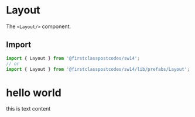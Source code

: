 
<Meta title="Prefabs/Layout" component={Layout} />

# Layout

The `<Layout/>` component.

## Import

```js
import { Layout } from '@firstclasspostcodes/sw14';
// or
import { Layout } from '@firstclasspostcodes/sw14/lib/prefabs/Layout';
```

<Preview>
  <Story name="Layout">
    <Layout
      skipLinkHref="#"
      headerProps={{
        "controls": [
          {
            "background": "black",
            "color": "white",
            "href": "https://dashboard.firstclasspostcodes.com",
            "text": "Dashboard"
          }
        ],
        "logoLinkHref": "/",
        "logoLinkTitle": "Firstclasspostcodes",
        "navigationData": {
          "items": [
            {
              "link": "/",
              "title": "Homepage",
              "visible": {
                "md": false,
                "xs": true
              }
            },
            {
              "link": "/getting-started",
              "title": "Getting Started"
            },
            {
              "items": [
                {
                  "items": [
                    {
                      "link": "/api/operations/postcode-lookup",
                      "title": "Postcode Lookup"
                    },
                    {
                      "link": "/api/operations/geolocation-lookup",
                      "title": "Geolocation Lookup"
                    },
                    {
                      "link": "/api/operations/address-autocomplete",
                      "title": "Address Autocomplete"
                    }
                  ],
                  "title": "Operations"
                },
                {
                  "items": [
                    {
                      "link": "/api/information/authentication",
                      "title": "Authentication"
                    },
                    {
                      "link": "/api/information/errors",
                      "title": "Errors"
                    },
                    {
                      "link": "/api/information/request-ids",
                      "title": "Request IDs"
                    },
                    {
                      "link": "/api/information/usage",
                      "title": "Usage"
                    }
                  ],
                  "title": "Information"
                }
              ],
              "title": "API Reference"
            },
            {
              "items": [
                {
                  "items": [
                    {
                      "link": "/libaries/javascript",
                      "title": "Javascript"
                    },
                    {
                      "link": "/libaries/python",
                      "title": "Python"
                    },
                    {
                      "link": "/libaries/ruby",
                      "title": "Ruby"
                    },
                    {
                      "link": "/libaries/php",
                      "title": "PHP"
                    }
                  ],
                  "title": "Libraries"
                },
                {
                  "items": [
                    {
                      "link": "https://dashboard.firstclasspostcodes.com",
                      "title": "Dashboard"
                    },
                    {
                      "link": "https://hub.docker.com/r/firstclasspostcodes/mock",
                      "rel": "noreferrer noopener",
                      "target": "_blank",
                      "title": "Mock API"
                    },
                    {
                      "link": "https://editor.swagger.io/?url=https://api.firstclasspostcodes.com/data/.spec",
                      "rel": "noreferrer noopener",
                      "target": "_blank",
                      "title": "API Reference"
                    }
                  ],
                  "title": "Tools"
                }
              ],
              "title": "Libraries & Tools"
            },
            {
              "link": "https://dashboard.firstclasspostcodes.com",
              "title": "Dashboard",
              "visible": {
                "md": false,
                "xs": true
              }
            }
          ]
        }
      }}
      footerProps={{
        columns: [
          {
            heading: 'Product',
            links: [
              {
                href: '#',
                text: 'Test Link A',
              },
              {
                href: '#',
                text: 'Test Link B',
              },
              {
                href: '#',
                text: 'Test Link C',
              },
              {
                href: '#',
                text: 'Test Link D',
              },
            ]
          },
          {
            heading: 'Test',
            links: [
              {
                href: '#',
                text: 'Test Link E',
              },
              {
                href: '#',
                text: 'Test Link f',
              },
              {
                href: '#',
                text: 'Test Link G',
              },
              {
                href: '#',
                text: 'Test Link H',
              }
            ]
          }
        ],
      }}
    >
      <h1>hello world</h1>
      <Pane color="white" border="black" background="black">
        <p>this is text content</p>
      </Pane>
    </Layout>
  </Story>
</Preview>